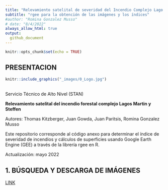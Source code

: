 ```yaml
---
title: "Relevamiento satelital de severidad del Incendio Complejo Lago Martin 2021-22"
subtitle: "rgee para la obtención de las imágenes y los índices"
#author: "Romina Gonzalez Musso"
# date: "8/4/2022"
always_allow_html: true
output:
  github_document
---
```


```r
knitr::opts_chunk$set(echo = TRUE)
```


## **PRESENTACION**{#intro}

```r

knitr::include_graphics("_images/0_Logo.jpg")

```
<br>
Servicio Técnico de Alto Nivel (STAN)


**Relevamiento satelital del incendio forestal complejo Lagos Martin y Steffen**

Autores: Thomas Kitzberger, Juan Gowda, Juan Paritsis, Romina Gonzalez Musso

Este repositorio corresponde al código anexo para determinar el índice de severidad de incendios y cálculos de superficies usando Google Earth Engine (GEE) a través de la librería rgee en R. 

Actualización: mayo 2022


## **1. BÚSQUEDA Y DESCARGA DE IMÁGENES**{#intro2}

[LINK](https://github.com/romina-gonzalez-musso/Severidad_IncendioLagoMartin/blob/master/_md/Pagina1.md)

